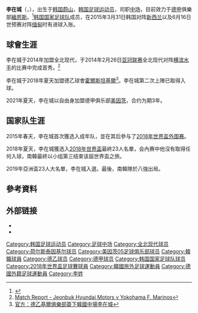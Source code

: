 {{noteTA|G1=KLeague|G2=Football}}
{{Infobox football biography
| name          = 李在城
| image         = Lebanon v South Korea, 14 November 2019 20 (Lee Jae-sung).jpg
| fullname = 이재성<br /> Lee Jae-Sung
| birth_date    = {{birth date and age|1992|8|10|df=y}}
| birth_place   = {{KOR}}[[蔚山廣域市|蔚山廣域市]]
| height        = {{height|m=1.80}}
| currentclub   = {{flagicon|GER}} [[美因茨05足球俱乐部|緬恩斯]]
| clubnumber    = 7
| position      = [[中场|中场]]
| youthyears1   = 2011–2014
| youthclubs1   = [[高丽大学|高丽大学]]
| years1        = 2014–2018   | clubs1 = [[全北现代|全北现代]] | caps1 = 94 | goals1 = 15
| years2        = 2018–2021   | clubs2 = [[荷尔斯泰因基尔|荷尔斯泰因基尔]] | caps2 = 86    | goals2 = 19
| years3        = 2021–       | clubs3 = [[美因茨05足球俱乐部|緬恩斯]] | caps3 = 9   | goals3 = 1
| nationalyears1 = 2012–2014
| nationalteam1  = 韩国U-23
| nationalcaps1  = 14 | nationalgoals1 = 1
| nationalyears2 = 2015–
| nationalteam2  = [[韩国国家足球队|韩国]]
| nationalcaps2  = 57 | nationalgoals2 = 8
| pcupdate       = 2021年11月5日
| nationalteam-update = 2021年10月12日
}}

'''李在城'''（{{lang-ko|이재성}}，{{bd|1992年|8月10日|catIdx=Jae-sung}}），出生于[[韩国|韩国]][[蔚山|蔚山]]，[[韩国|韩国]][[足球运动员|足球运动员]]，司职[[中场|中场]]，目前效力于[[德甲|德甲]]俱樂部[[美因茨05足球俱乐部|緬恩斯]]。<ref>{{Soccerway|jae-seong-lee/331232}}</ref>[[韩国国家足球队|韩国国家足球队]]成员，在2015年3月31日韩国对阵[[新西兰国家足球队|新西兰]]以及6月16日世预赛对阵[[缅甸国家足球队|缅甸]]时有进球入账。

==球會生涯==
李在城于2014年加盟全北现代，于2014年2月26日[[2014年亚足联冠军联赛|亚冠联赛]]全北现代对阵[[横滨水手|横滨水手]]的比赛中完成首秀。<ref>[http://www.the-afc.com/en/component/afcasfeeds/?fixtureid=8040&stageid=317&tMode=H&view=ajax&show=matchsummary Match Report - Jeonbuk Hyundai Motors v Yokohama F. Marinos]</ref>

李在城于2018年夏天加盟德乙球會[[霍爾斯坦基爾|霍爾斯坦基爾]]<ref>[https://www.xuehua.us/2018/07/28/%E5%AE%98%E6%96%B9%EF%BC%9A%E5%BE%B7%E4%B9%99%E5%9F%BA%E5%B0%94%E4%BF%B1%E4%B9%90%E9%83%A8%E7%AD%BE%E4%B8%8B%E9%9F%A9%E5%9B%BD%E4%B8%AD%E5%9C%BA%E6%9D%8E%E5%9C%A8%E5%9F%8E/zh-tw/ 官方：德乙基爾俱樂部簽下韓國中場李在城]</ref>。李在城第二次上陣已取得入球。

2021年夏天，李在城以自由身加盟德甲俱乐部[[美因茨|美因茨]]，合约为期3年。

==国家队生涯==
2015年春天，李在城首次獲选入成年队，並在其后參与了[[2018年世界盃外围赛|2018年世界盃外围赛]]。

2018年夏天，李在城獲选入[[2018年世界盃|2018年世界盃]]最終23人名單，会內赛中他沒有取得任何入球，南韓最終以小组第三结束该屆世界盃之旅。

2019年亞洲盃23人大名單，李在城入選。最後，南韓隊於八強出局。

== 參考資料 ==
{{reflist}}

== 外部链接 ==
*{{K League player|20140056|Lee Jae-sung}}
*{{Soccerway}}

{{2018年世界盃足球賽南韓參賽名單}}
{{2019年亞洲盃足球賽南韓參賽名單}}
{{緬恩斯球員名單}}

{{DEFAULTSORT:Lee, Jae-sung}}
[[Category:韩国足球运动员|Category:韩国足球运动员]]
[[Category:足球中场|Category:足球中场]]
[[Category:全北现代球员|Category:全北现代球员]]
[[Category:荷尔斯泰因基尔球员|Category:荷尔斯泰因基尔球员]]
[[Category:美因茨05足球俱乐部球员|Category:美因茨05足球俱乐部球员]]
[[Category:韓職球員|Category:韓職球員]]
[[Category:德乙球员|Category:德乙球员]]
[[Category:德甲球员|Category:德甲球员]]
[[Category:韩国国家足球队球员|Category:韩国国家足球队球员]]
[[Category:2018年世界盃足球賽球員|Category:2018年世界盃足球賽球員]]
[[Category:韓國旅外足球運動員|Category:韓國旅外足球運動員]]
[[Category:德國外籍足球運動員|Category:德國外籍足球運動員]]
[[Category:李姓|Category:李姓]]